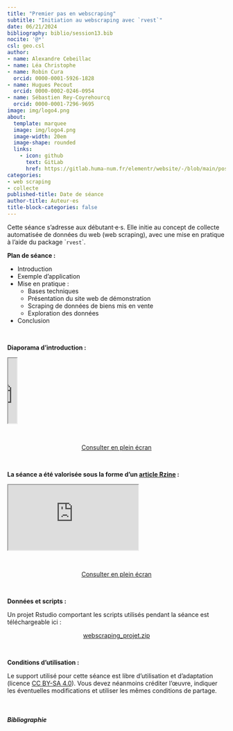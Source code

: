 ```yaml
---
title: "Premier pas en webscraping"
subtitle: "Initiation au webscraping avec `rvest`"
date: 06/21/2024
bibliography: biblio/session13.bib
nocite: '@*'
csl: geo.csl
author: 
- name: Alexandre Cebeillac
- name: Léa Christophe
- name: Robin Cura
  orcid: 0000-0001-5926-1828
- name: Hugues Pecout
  orcid: 0000-0002-0246-0954
- name: Sébastien Rey-Coyrehourcq
  orcid: 0000-0001-7296-9695
image: img/logo4.png
about:
  template: marquee
  image: img/logo4.png
  image-width: 20em
  image-shape: rounded
  links:
    - icon: github
      text: GitLab
      href: https://gitlab.huma-num.fr/elementr/website/-/blob/main/posts/seance13_webscraping.qmd
categories: 
- web scraping
- collecte
published-title: Date de séance
author-title: Auteur·es
title-block-categories: false
---
```


Cette séance s'adresse aux débutant·e·s. Elle initie au concept de collecte automatisée de données du web (web scraping), avec une mise en pratique à l'aide du package \``rvest`\`.

**Plan de séance :**

-   Introduction
-   Exemple d'application
-   Mise en pratique :
    -   Bases techniques
    -   Présentation du site web de démonstration
    -   Scraping de données de biens mis en vente
    -   Exploration des données
-   Conclusion

\

**Diaporama d'introduction :**

::: diapo
<object class="slide" data="support/element-r-webscraping-2024.pdf" type="application/pdf">

<iframe src="https://docs.google.com/viewer?url=your_url_to_pdf&amp;embedded=true" width="20">

</iframe>

</object>
:::

\

<center><a href="support/element-r-webscraping-2024.pdf" class="btn btn-outline-success" role="button" aria-disabled="true"><i class="bi bi-eye"></i> Consulter en plein écran</a></center>

\

**La séance a été valorisée sous la forme d'un [**article Rzine**](https://rzine.fr/publications/) :**

::: quartodoc
<iframe class="slide2" src="https://rzine-reviews.github.io/rzine_webscraping/">

</iframe>
:::

\

<center><a href="https://rzine-reviews.github.io/rzine_webscraping/" class="btn btn-outline-success" role="button" aria-disabled="true"><i class="bi bi-eye"></i> Consulter en plein écran</a></center>

\

**Données et scripts :**

Un projet Rstudio comportant les scripts utilisés pendant la séance est téléchargeable ici :

<center><a href="https://gitlab.huma-num.fr/elementr/website/-/raw/main/posts/data/webscraping_projet.zip?inline=false" class="btn btn-success" role="button" aria-disabled="true"><i class="bi bi-cloud-arrow-down"></i> webscraping_projet.zip</a></center>

\

**Conditions d'utilisation :**

Le support utilisé pour cette séance est libre d'utilisation et d'adaptation (licence [CC BY-SA 4.0](https://creativecommons.org/licenses/by-sa/4.0/deed.fr)). Vous devez néanmoins créditer l'œuvre, indiquer les éventuelles modifications et utiliser les mêmes conditions de partage.

\

##### Bibliographie

::: {#refs}
:::
